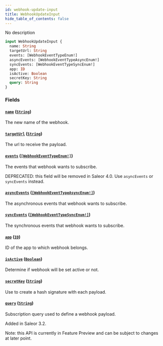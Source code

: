 ```yaml
---
id: webhook-update-input
title: WebhookUpdateInput
hide_table_of_contents: false
---
```


No description

```graphql
input WebhookUpdateInput {
  name: String
  targetUrl: String
  events: [WebhookEventTypeEnum!]
  asyncEvents: [WebhookEventTypeAsyncEnum!]
  syncEvents: [WebhookEventTypeSyncEnum!]
  app: ID
  isActive: Boolean
  secretKey: String
  query: String
}
```

### Fields

#### [`name`](#) ([`String`](../../../developer/api-reference/scalars/string))

The new name of the webhook.

#### [`targetUrl`](#) ([`String`](../../../developer/api-reference/scalars/string))

The url to receive the payload.

#### [`events`](#) ([`[WebhookEventTypeEnum!]`](../../../developer/api-reference/enums/webhook-event-type-enum))

The events that webhook wants to subscribe.

DEPRECATED: this field will be removed in Saleor 4.0. Use `asyncEvents` or `syncEvents` instead.

#### [`asyncEvents`](#) ([`[WebhookEventTypeAsyncEnum!]`](../../../developer/api-reference/enums/webhook-event-type-async-enum))

The asynchronous events that webhook wants to subscribe.

#### [`syncEvents`](#) ([`[WebhookEventTypeSyncEnum!]`](../../../developer/api-reference/enums/webhook-event-type-sync-enum))

The synchronous events that webhook wants to subscribe.

#### [`app`](#) ([`ID`](../../../developer/api-reference/scalars/id))

ID of the app to which webhook belongs.

#### [`isActive`](#) ([`Boolean`](../../../developer/api-reference/scalars/boolean))

Determine if webhook will be set active or not.

#### [`secretKey`](#) ([`String`](../../../developer/api-reference/scalars/string))

Use to create a hash signature with each payload.

#### [`query`](#) ([`String`](../../../developer/api-reference/scalars/string))

Subscription query used to define a webhook payload.

Added in Saleor 3.2.

Note: this API is currently in Feature Preview and can be subject to changes at later point.
